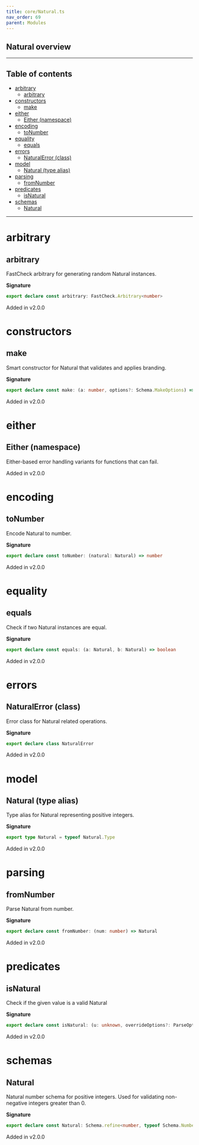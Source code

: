 ```yaml
---
title: core/Natural.ts
nav_order: 69
parent: Modules
---
```


## Natural overview

---

<h2 className="text-delta">Table of contents</h2>

- [arbitrary](#arbitrary)
  - [arbitrary](#arbitrary-1)
- [constructors](#constructors)
  - [make](#make)
- [either](#either)
  - [Either (namespace)](#either-namespace)
- [encoding](#encoding)
  - [toNumber](#tonumber)
- [equality](#equality)
  - [equals](#equals)
- [errors](#errors)
  - [NaturalError (class)](#naturalerror-class)
- [model](#model)
  - [Natural (type alias)](#natural-type-alias)
- [parsing](#parsing)
  - [fromNumber](#fromnumber)
- [predicates](#predicates)
  - [isNatural](#isnatural)
- [schemas](#schemas)
  - [Natural](#natural)

---

# arbitrary

## arbitrary

FastCheck arbitrary for generating random Natural instances.

**Signature**

```ts
export declare const arbitrary: FastCheck.Arbitrary<number>
```

Added in v2.0.0

# constructors

## make

Smart constructor for Natural that validates and applies branding.

**Signature**

```ts
export declare const make: (a: number, options?: Schema.MakeOptions) => number
```

Added in v2.0.0

# either

## Either (namespace)

Either-based error handling variants for functions that can fail.

Added in v2.0.0

# encoding

## toNumber

Encode Natural to number.

**Signature**

```ts
export declare const toNumber: (natural: Natural) => number
```

Added in v2.0.0

# equality

## equals

Check if two Natural instances are equal.

**Signature**

```ts
export declare const equals: (a: Natural, b: Natural) => boolean
```

Added in v2.0.0

# errors

## NaturalError (class)

Error class for Natural related operations.

**Signature**

```ts
export declare class NaturalError
```

Added in v2.0.0

# model

## Natural (type alias)

Type alias for Natural representing positive integers.

**Signature**

```ts
export type Natural = typeof Natural.Type
```

Added in v2.0.0

# parsing

## fromNumber

Parse Natural from number.

**Signature**

```ts
export declare const fromNumber: (num: number) => Natural
```

Added in v2.0.0

# predicates

## isNatural

Check if the given value is a valid Natural

**Signature**

```ts
export declare const isNatural: (u: unknown, overrideOptions?: ParseOptions | number) => u is number
```

Added in v2.0.0

# schemas

## Natural

Natural number schema for positive integers.
Used for validating non-negative integers greater than 0.

**Signature**

```ts
export declare const Natural: Schema.refine<number, typeof Schema.Number>
```

Added in v2.0.0
